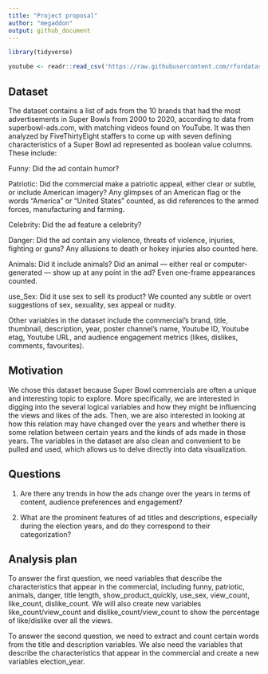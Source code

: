 ```yaml
---
title: "Project proposal"
author: "megaddon"
output: github_document
---
```


```r
library(tidyverse)
```

```r
youtube <- readr::read_csv('https://raw.githubusercontent.com/rfordatascience/tidytuesday/master/data/2021/2021-03-02/youtube.csv')
```

## Dataset

The dataset contains a list of ads from the 10 brands that had the most advertisements in Super Bowls from 2000 to 2020, according to data from superbowl-ads.com, with matching videos found on YouTube. It was then analyzed by FiveThirtyEight staffers to come up with seven defining characteristics of a Super Bowl ad represented as boolean value columns. These include:
 
Funny: Did the ad contain humor?

Patriotic: Did the commercial make a patriotic appeal, either clear or subtle, or include American imagery? Any glimpses of an American flag or the words "America" or "United States" counted, as did references to the armed forces, manufacturing and farming.

Celebrity: Did the ad feature a celebrity?

Danger: Did the ad contain any violence, threats of violence, injuries, fighting or guns? Any allusions to death or hokey injuries also counted here.

Animals: Did it include animals? Did an animal — either real or computer-generated — show up at any point in the ad? Even one-frame appearances counted.

use_Sex: Did it use sex to sell its product? We counted any subtle or overt suggestions of sex, sexuality, sex appeal or nudity.
 
Other variables in the dataset include the commercial’s brand, title, thumbnail, description, year, poster channel’s name, Youtube ID, Youtube etag, Youtube URL, and audience engagement metrics (likes, dislikes, comments, favourites).  


## Motivation

We chose this dataset because Super Bowl commercials are often a unique and interesting topic to explore. More specifically, we are interested in digging into the several logical variables and how they might be influencing the views and likes of the ads. Then, we are also interested in looking at how this relation may have changed over the years and whether there is some relation between certain years and the kinds of ads made in those years. The variables in the dataset are also clean and convenient to be pulled and used, which allows us to delve directly into data visualization. 

## Questions

1. Are there any trends in how the ads change over the years in terms of content, audience preferences and engagement? 

2. What are the prominent features of ad titles and descriptions, especially during the election years, and do they correspond to their categorization?


## Analysis plan

To answer the first question, we need variables that describe the characteristics that appear in the commercial, including funny, patriotic, animals, danger, title length, show_product_quickly, use_sex, view_count, like_count, dislike_count. We will also create new variables like_count/view_count and dislike_count/view_count to show the percentage of like/dislike over all the views. 
 
To answer the second question, we need to extract and count certain words from the title and description variables. We also need the variables that describe the characteristics that appear in the commercial and create a new variables election_year.

